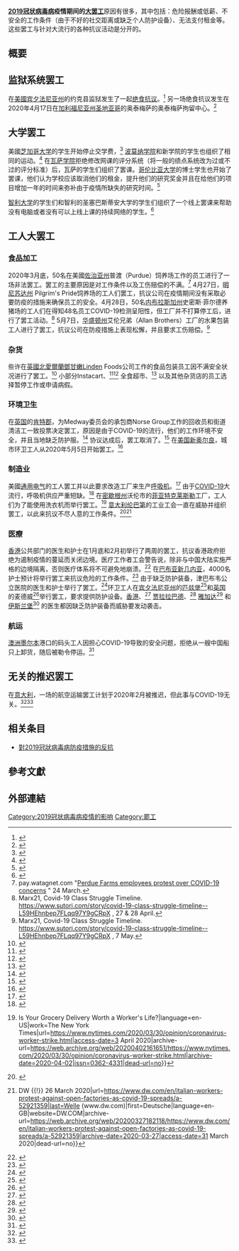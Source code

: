 {{Copy edit|time=2020-08-22T17:55:54+00:00}}
{{NoteTA
|G1=Medicine
|G2=Toponym
}}
'''[[2019冠状病毒病|2019冠状病毒病]]疫情期间的[[罷工|大罢工]]'''原因有很多，其中包括：危险报酬或低薪、不安全的工作条件（由于不好的社交距离或缺乏个人防护设备）、无法支付租金等。这些罢工与针对大流行的各种抗议活动是分开的。

== 概要 ==

== 监狱系统罢工 ==
在[[美國|美國]][[宾夕法尼亚州|宾夕法尼亚州]]的约克县监狱发生了一起[[绝食|绝食抗议]]。<ref>{{cite web|title='Sitting ducks': Immigrants at York County Prison on hunger strike amid coronavirus, group says|url=https://www.ydr.com/story/news/crime/2020/03/29/immigrants-york-county-prison-hunger-strike-amid-coronavirus/2935640001/|last=Czech|first=Ted|language=en|website=The York Daily Record|archive-url=https://web.archive.org/web/20200330030124/https://www.ydr.com/story/news/crime/2020/03/29/immigrants-york-county-prison-hunger-strike-amid-coronavirus/2935640001/|archive-date=2020-03-30|access-date=30 March 2020|dead-url=no}}</ref> 另一场绝食抗议发生在2020年4月17日在[[加利福尼亚州|加利福尼亚州]][[圣地亚哥|圣地亚哥]]的奥泰梅萨的奥泰梅萨拘留中心。<ref>{{cite web|title=COVID-19 concerns prompt hunger strikes and protests inside Otay Mesa Detention Center|url=https://www.latimes.com/california/story/2020-04-17/coronavirus-hunger-strikes-protests-otay-mesa-detention-center-immigration|date=18 April 2020|language=en-US|website=Los Angeles Times|access-date=18 April 2020|archive-date=2020-07-30|archive-url=https://web.archive.org/web/20200730230557/https://www.latimes.com/california/story/2020-04-17/coronavirus-hunger-strikes-protests-otay-mesa-detention-center-immigration|dead-url=no}}</ref>

== 大学罢工 ==
美國[[芝加哥大学|芝加哥大学]]的学生开始停止交学费，<ref>{{cite web|title=500 UChicago Students Say They Aren't Paying Tuition Until The School Agrees To Cut Fees During Pandemic|url=https://blockclubchicago.org/2020/04/29/500-uchicago-students-say-they-arent-paying-tuition-until-the-school-agrees-to-cut-fees-during-pandemic/|language=en-US|website=Block Club Chicago|access-date=30 April 2020|archive-date=2020-08-08|archive-url=https://web.archive.org/web/20200808044450/https://blockclubchicago.org/2020/04/29/500-uchicago-students-say-they-arent-paying-tuition-until-the-school-agrees-to-cut-fees-during-pandemic/|dead-url=no}}</ref> [[波莫納學院|波莫纳学院]]和新学院的学生也组织了相同的运动。<ref name=":1">{{cite news|last=Retta|first=Mary|date=24 April 2020|title=Students Across the Country Are Going on Strike|language=en-US|url=https://www.thenation.com/article/activism/students-across-the-country-are-going-on-strike/|access-date=2 May 2020|issn=0027-8378|archive-date=2020-07-23|archive-url=https://web.archive.org/web/20200723064611/https://www.thenation.com/article/activism/students-across-the-country-are-going-on-strike/|dead-url=no}}</ref> 在[[瓦萨学院|瓦萨学院]]拒绝修改网课的评分系统（将一般的绩点系统改为过或不过的评分标准）后，瓦萨的学生们组织了罢课。[[哥伦比亚大学|哥伦比亚大学]]的博士学生也开始了罢课，他们认为学校应该取消他们的租金，提升他们的研究奖金并且在给他们的项目增加一年的时间来弥补由于疫情所缺失的研究时间。<ref name=":12">{{cite news|last=Retta|first=Mary|date=24 April 2020|title=Students Across the Country Are Going on Strike|language=en-US|url=https://www.thenation.com/article/activism/students-across-the-country-are-going-on-strike/|access-date=2 May 2020|issn=0027-8378|archive-date=2020-07-23|archive-url=https://web.archive.org/web/20200723064611/https://www.thenation.com/article/activism/students-across-the-country-are-going-on-strike/|dead-url=no}}</ref>

[[智利大学|智利大学]]的学生们和智利的圣塞巴斯蒂安大学的学生们组织了一个线上罢课来帮助没有电脑或者没有可以上线上课的持续网络的学生。<ref>{{cite web|title=Students go on unprecedented online strikes for equality|url=https://www.universityworldnews.com/post.php?story=20200403100441711|date=3 April 2020|last=Hurtado|first=Maria Elena|website=University World News|archive-url=https://web.archive.org/web/20200713144701/https://www.universityworldnews.com/post.php?story=20200403100441711|archive-date=2020-07-13|access-date=2 May 2020|dead-url=no}}</ref>

== 工人大罢工 ==
===食品加工===
2020年3月底，50名在美國[[佐治亚州|佐治亚州]]普渡（Purdue）饲养场工作的员工进行了一场非法罢工。罢工的主要原因是对工作条件以及工伤赔偿的不满。<ref>pay.watagnet.com "[https://www.wattagnet.com/articles/39893-perdue-farms-employees-strike-over-covid-19-concerns?v=preview Perdue Farms employees protest over COVID-19 concerns] {{Wayback|url=https://www.wattagnet.com/articles/39893-perdue-farms-employees-strike-over-covid-19-concerns?v=preview |date=20200807135629 }}" 24 March.</ref> 4月27日，[[明尼苏达州|明尼苏达州]] Pilgrim's Pride饲养场的工人们罢工，抗议公司在疫情期间没有采取必要防疫的措施来确保员工的安全。4月28日，50名[[内布拉斯加州|内布拉斯加州]]史密斯·菲尔德养猪场的工人们在得知48名员工COVID-19检测呈阳性，但工厂并不打算停工后，进行了罢工活动。<ref>Marx21, Covid-19 Class Struggle Timeline. https://www.sutori.com/story/covid-19-class-struggle-timeline--L59HEhnbep7FLqq97Y9gCRpX {{Wayback|url=https://www.sutori.com/story/covid-19-class-struggle-timeline--L59HEhnbep7FLqq97Y9gCRpX |date=20200807135244 }}, 27 & 28 April.</ref> 5月7日，[[华盛顿州|华盛顿州]]艾伦兄弟（Allan Brothers）工厂的水果包装工人进行了罢工，抗议公司在防疫措施上表现松懈，并且要求工伤赔偿。<ref>Marx21, Covid-19 Class Struggle Timeline. https://www.sutori.com/story/covid-19-class-struggle-timeline--L59HEhnbep7FLqq97Y9gCRpX {{Wayback|url=https://www.sutori.com/story/covid-19-class-struggle-timeline--L59HEhnbep7FLqq97Y9gCRpX |date=20200807135244 }}, 7 May.</ref>

===杂货===
些许在[[英國|英國]][[北愛爾蘭|北愛爾蘭]][[鄧甘嫩|鄧甘嫩]]Linden Foods公司工作的食品包装员工因不满安全状况进行了罢工。<ref name=":0">{{cite web|title=40 food plant workers in Co Tyrone go on strike due to coronavirus fears|url=https://www.goqradio.com/belfast/news/q-radio-local-news/40-food-plant-workers-in-co-tyrone-go-on-strike-due-to-coronavirus-fears/|language=en|website=Q Radio|access-date=31 March 2020|archive-date=2020-04-11|archive-url=https://web.archive.org/web/20200411173410/https://www.goqradio.com/belfast/news/q-radio-local-news/40-food-plant-workers-in-co-tyrone-go-on-strike-due-to-coronavirus-fears/|dead-url=no}}</ref> 小部分Instacart、<ref name="npr.org">{{cite web|title=Amazon, Instacart Grocery Delivery Workers Strike For Coronavirus Protection And Pay|url=https://www.npr.org/2020/03/30/823767492/amazon-instacart-grocery-delivery-workers-strike-for-coronavirus-protection-and-|language=en|website=NPR.org|archive-url=https://web.archive.org/web/20200330150146/https://www.npr.org/2020/03/30/823767492/amazon-instacart-grocery-delivery-workers-strike-for-coronavirus-protection-and-|archive-date=2020-03-30|access-date=30 March 2020|dead-url=no}}</ref><ref>{{cite web|title=Instacart's Gig Workers Are Planning a Massive, Nationwide Strike|url=https://www.vice.com/en_us/article/4agmvd/instacarts-gig-workers-are-planning-a-massive-nationwide-strike|date=27 March 2020|last=Gurley|first=Lauren Kaori|language=en|website=Vice|archive-url=https://web.archive.org/web/20200330065256/https://www.vice.com/en_us/article/4agmvd/instacarts-gig-workers-are-planning-a-massive-nationwide-strike|archive-date=2020-03-30|access-date=30 March 2020|dead-url=no}}</ref> 全食超市、<ref>{{cite web|title=Whole Foods Employees Are Staging a Nationwide 'Sick-Out'|url=https://www.vice.com/en_us/article/5dmeka/whole-foods-employees-are-staging-a-nationwide-sick-out|date=30 March 2020|last=Gurley|first=Lauren Kaori|language=en|website=Vice|archive-url=https://web.archive.org/web/20200330192452/https://www.vice.com/en_us/article/5dmeka/whole-foods-employees-are-staging-a-nationwide-sick-out|archive-date=2020-03-30|access-date=30 March 2020|dead-url=no}}</ref> 以及其他杂货店的员工选择暂停工作或申请病假。

===环境卫生===
在[[英国|英国]]的[[肯特郡|肯特郡]]，为Medway委员会的承包商Norse Group工作的回收员和街道清洁工一致投票决定罢工，原因是由于COVID-19的流行，他们的工作环境不安全，并且当地缺乏防护服。<ref>{{cite web|title=Coronavirus Kent: Medway binmen and street cleaners threaten to strike|url=https://www.kentonline.co.uk/medway/news/amp/strike-threat-over-bin-collections-224377/|date=24 March 2020|last=Jordan|first=Nicola|website=Kent Online|archive-url=https://web.archive.org/web/20200325181503/https://www.kentonline.co.uk/medway/news/amp/strike-threat-over-bin-collections-224377/|archive-date=2020-03-25|access-date=8 April 2020|dead-url=no}}</ref> 协议达成后，罢工取消了。<ref>{{cite web|title=Coronavirus Kent: Medway binmen and street cleaners threaten to strike|url=https://www.kentonline.co.uk/medway/news/binmen-call-off-strikes-as-deal-struck-with-council-224974/|date=1 April 2020|last=Leclere|first=Matt|website=Kent Online|archive-url=https://web.archive.org/web/20200403234118/https://www.kentonline.co.uk/medway/news/binmen-call-off-strikes-as-deal-struck-with-council-224974/|archive-date=2020-04-03|access-date=8 April 2020|dead-url=no}}</ref>
在[[美国|美国]][[新奥尔良|新奥尔良]]，城市环卫工人从2020年5月5日开始罢工。<ref>{{cite news|last=Sledge|first=Matt|date=11 May 2020|title=New Orleans sanitation worker protest enters second week; dispute centers on pay, conditions|url=https://www.nola.com/news/coronavirus/article_336a7742-93d3-11ea-a344-1bdefd47e647.html|work=nola.com|location=New Orleans|access-date=3 August 2020|archive-date=2020-08-01|archive-url=https://web.archive.org/web/20200801053721/https://www.nola.com/news/coronavirus/article_336a7742-93d3-11ea-a344-1bdefd47e647.html|dead-url=no}}</ref>

===制造业===
美國[[通用电气|通用电气]]的工人罢工并以此要求改造工厂来生产[[呼吸机|呼吸机]]。<ref>{{cite web|title=General Electric Workers Launch Protest, Demand to Make Ventilators|url=https://www.vice.com/en_us/article/y3mjxg/general-electric-workers-walk-off-the-job-demand-to-make-ventilators|date=30 March 2020|last=Jr|first=Edward Ongweso|language=en|website=Vice|archive-url=https://web.archive.org/web/20200330182241/https://www.vice.com/en_us/article/y3mjxg/general-electric-workers-walk-off-the-job-demand-to-make-ventilators|archive-date=2020-03-30|access-date=30 March 2020|dead-url=no}}</ref> 由于[[COVID-19|COVID-19]]大流行，呼吸机供应严重短缺。<ref name=":02">{{cite web|title=40 food plant workers in Co Tyrone go on strike due to coronavirus fears|url=https://www.goqradio.com/belfast/news/q-radio-local-news/40-food-plant-workers-in-co-tyrone-go-on-strike-due-to-coronavirus-fears/|language=en|website=Q Radio|access-date=31 March 2020|archive-date=2020-04-11|archive-url=https://web.archive.org/web/20200411173410/https://www.goqradio.com/belfast/news/q-radio-local-news/40-food-plant-workers-in-co-tyrone-go-on-strike-due-to-coronavirus-fears/|dead-url=no}}</ref> 在[[密歇根州|密歇根州]]沃伦市的[[菲亚特克莱斯勒汽车|菲亚特克莱斯勒]]工厂，工人们为了能使用洗衣机而举行罢工。<ref name="Greenhouse">{{cite news|last=Greenhouse|first=Steven|date=30 March 2020|title=Opinion {{!}} Is Your Grocery Delivery Worth a Worker's Life?|language=en-US|work=The New York Times|url=https://www.nytimes.com/2020/03/30/opinion/coronavirus-worker-strike.html|access-date=3 April 2020|archive-url=https://web.archive.org/web/20200402161651/https://www.nytimes.com/2020/03/30/opinion/coronavirus-worker-strike.html|archive-date=2020-04-02|issn=0362-4331|dead-url=no}}</ref>
[[意大利|意大利]][[伦巴第|伦巴第]]的工业工会一直在威胁并组织罢工，以此来抗议不尽人意的工作条件。<ref>{{cite web|title=Italy Calls General Strike: "Our Lives Are Worth More Than Your Profits"|url=http://www.leftvoice.org/italy-calls-general-strike-our-lives-are-worth-more-than-your-profits|language=en-US|website=Left Voice|archive-url=https://web.archive.org/web/20200403035833/https://www.leftvoice.org/italy-calls-general-strike-our-lives-are-worth-more-than-your-profits|archive-date=2020-04-03|access-date=3 April 2020|dead-url=no}}</ref><ref>{{cite web|title=Italian workers protest against open factories as COVID-19 spreads {{!}} DW {{!}} 26 March 2020|url=https://www.dw.com/en/italian-workers-protest-against-open-factories-as-covid-19-spreads/a-52921359|last=Welle (www.dw.com)|first=Deutsche|language=en-GB|website=DW.COM|archive-url=https://web.archive.org/web/20200327182118/https://www.dw.com/en/italian-workers-protest-against-open-factories-as-covid-19-spreads/a-52921359|archive-date=2020-03-27|access-date=31 March 2020|dead-url=no}}</ref>

===医療===
[[香港|香港]]公共部门的医生和护士在1月底和2月初举行了两周的罢工，抗议香港政府拒绝为遏制疫情的蔓延而关闭边境。医疗工作者工会警告说，除非与中国大陆实施严格的边境隔离，否则医疗体系将不可避免地崩溃。<ref>{{cite news|last=Law|first=Violet|url=https://www.aljazeera.com/news/2020/02/hong-kong-medical-workers-strike-demand-total-border-closure-200203165501416.html|title=Hong Kong medical workers strike to demand total border closure|date=3 February 2020|work=Al Jazeera|access-date=3 April 2020|archive-url=https://web.archive.org/web/20200301075536/https://www.aljazeera.com/news/2020/02/hong-kong-medical-workers-strike-demand-total-border-closure-200203165501416.html|archive-date=2020-03-01|dead-url=no}}</ref>
在[[巴布亚新几内亚|巴布亚新几内亚]]，4000名护士预计将举行罢工来抗议危险的工作条件。<ref>{{cite news|last=Togiba|first=Lyanne|url=https://www.theguardian.com/world/2020/mar/30/papua-new-guinea-is-not-prepared-4000-nurses-to-strike-over-covid-19-readiness|title='Papua New Guinea is not prepared': 4,000 nurses to strike over Covid-19 readiness|date=30 March 2020|work=The Guardian|access-date=31 March 2020|language=en-GB|issn=0261-3077|archive-url=https://web.archive.org/web/20200330235622/https://www.theguardian.com/world/2020/mar/30/papua-new-guinea-is-not-prepared-4000-nurses-to-strike-over-covid-19-readiness|archive-date=2020-03-30|dead-url=no}}</ref> 由于缺乏防护装备，津巴布韦公立医院的医生和护士举行了罢工。<ref>{{cite web|title=Zimbabwe doctors, nurses strike over little virus protection|url=https://apnews.com/937514cb5d11e0237c909e9c0c0997ad|date=25 March 2020|website=AP NEWS|access-date=31 March 2020|archive-url=https://web.archive.org/web/20200330105453/https://apnews.com/937514cb5d11e0237c909e9c0c0997ad|archive-date=2020-03-30|dead-url=no}}</ref>环卫工人在[[宾夕法尼亚州|宾夕法尼亚州]]的[[匹兹堡|匹兹堡]]<ref>{{cite web|title=Pittsburgh Sanitation Workers Are On Strike Over Lack Of Protections Against Coronavirus|url=https://www.bet.com/news/national/2020/03/25/pittsburgh-sanitation-workers-strike.html?cid=facebook|website=BET.com|access-date=31 March 2020|archive-date=2020-04-11|archive-url=https://web.archive.org/web/20200411173400/https://www.bet.com/news/national/2020/03/25/pittsburgh-sanitation-workers-strike.html?cid=facebook|dead-url=no}}</ref>和[[英国|英国]]的麦德威<ref>{{cite web|title=Strike threat over bin collections|url=https://www.kentonline.co.uk/medway/news/strike-threat-over-bin-collections-224377/|date=24 March 2020|language=en|website=Kent Online|access-date=31 March 2020|archive-url=https://web.archive.org/web/20200325145009/https://www.kentonline.co.uk/medway/news/strike-threat-over-bin-collections-224377/|archive-date=2020-03-25|dead-url=no}}</ref>举行罢工，要求提供防护设备。[[香港|香港]]、<ref>{{cite web|title=Coronavirus: Unions urges medics to halt work if Hong Kong Hospital Authority cannot provide adequate protective gear|url=https://www.hongkongfp.com/2020/02/13/coronavirus-unions-urges-medics-halt-work-hong-kong-hospital-authority-cannot-provide-adequate-protective-gear/|date=13 February 2020|language=en|website=The Hong Kong Free Press|access-date=31 March 2020|archive-url=https://web.archive.org/web/20200314202034/https://www.hongkongfp.com/2020/02/13/coronavirus-unions-urges-medics-halt-work-hong-kong-hospital-authority-cannot-provide-adequate-protective-gear|archive-date=2020-03-14|dead-url=no}}</ref> [[錫爾赫特沙達爾烏帕齊拉|贾拉拉巴德]]、<ref>{{cite web|title=Intern doctors on strike demanding PPE|url=https://www.thedailystar.net/city/news/intern-doctors-strike-demanding-ppe-1885633|date=25 March 2020|language=en|website=The Daily Star|access-date=31 March 2020|archive-date=2020-04-11|archive-url=https://web.archive.org/web/20200411173420/https://www.thedailystar.net/city/news/intern-doctors-strike-demanding-ppe-1885633|dead-url=no}}</ref> [[雅加达|雅加达]]<ref>{{cite web|title=Indonesian Doctors Threaten to Go on Strike over Lack of PPE|url=https://en.tempo.co/read/1324800/indonesian-doctors-threaten-to-go-on-strike-over-lack-of-ppe|date=27 March 2020|last=Arkyasa|first=Mahinda|language=en|website=Tempo|access-date=31 March 2020|archive-url=https://web.archive.org/web/20200329163441/https://en.tempo.co/read/1324800/indonesian-doctors-threaten-to-go-on-strike-over-lack-of-ppe|archive-date=2020-03-29|dead-url=no}}</ref> 和[[伊斯兰堡|伊斯兰堡]]<ref>{{cite web|title='Provide protective equipments': Pakistan doctors threaten strike amid COVID-19 scare|url=https://www.newindianexpress.com/world/2020/mar/21/provide-protective-equipments-pakistan-doctors-threaten-strike-amid-covid-19-scare-2119731.html|website=The New Indian Express|access-date=31 March 2020|archive-url=https://web.archive.org/web/20200323165949/https://www.newindianexpress.com/world/2020/mar/21/provide-protective-equipments-pakistan-doctors-threaten-strike-amid-covid-19-scare-2119731.html|archive-date=2020-03-23|dead-url=no}}</ref> 的医生都因缺乏防护装备而威胁要发动袭击。

===航运===
[[澳洲|澳洲]][[墨尔本|墨尔本]]港口的码头工人因担心COVID-19导致的安全问题，拒绝从一艘中国船只上卸货，随后被勒令停运。<ref>{{cite web|title=Melbourne wharfies stood down after refusing to unload Chinese ship|url=https://www.theage.com.au/national/victoria/melbourne-wharfies-stood-down-after-refusing-to-unload-chinese-ship-20200401-p54fxm.html|date=1 April 2020|last=Jacks|first=Timna|language=en|website=The Age|access-date=3 April 2020|archive-url=https://web.archive.org/web/20200403060655/https://www.theage.com.au/national/victoria/melbourne-wharfies-stood-down-after-refusing-to-unload-chinese-ship-20200401-p54fxm.html|archive-date=2020-04-03|dead-url=no}}</ref>

== 无关的推迟罢工 ==


在[[意大利|意大利]]，一场的航空运输罢工计划于2020年2月被推迟，但此事与COVID-19无关。<ref>{{cite news|url=https://www.reuters.com/article/us-china-health-italy-strike-idUSKCN20I1I6|title=Italy airline strike postponed over Coronavirus: union spokeswoman|date=24 February 2020|work=Reuters|access-date=3 April 2020|language=en|archive-url=https://web.archive.org/web/20200225205412/https://www.reuters.com/article/us-china-health-italy-strike-idUSKCN20I1I6|archive-date=2020-02-25|dead-url=no}}</ref><ref>{{Cite news|date=6 April 2020|title=Coronavirus: Ivory Coast protesters target testing centre|work=BBC News|url=https://www.bbc.com/news/world-africa-52189144|accessdate=2021-08-07|archive-date=2020-05-01|archive-url=https://web.archive.org/web/20200501142544/https://www.bbc.com/news/world-africa-52189144}}</ref>

==相关条目==
*[[對2019冠狀病毒病防疫措施的反抗|對2019冠狀病毒病防疫措施的反抗]]
==參考文獻==
{{reflist|colwidth=30em}}

== 外部連結 ==
{{COVID-19}}

[[Category:2019冠状病毒病疫情的影响|Category:2019冠状病毒病疫情的影响]]
[[Category:罷工|Category:罷工]]